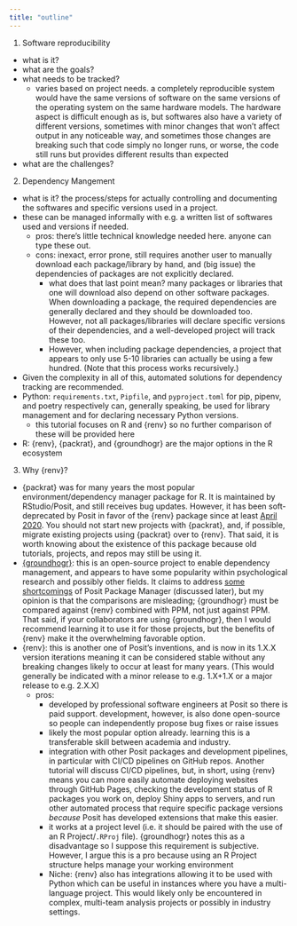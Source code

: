 ```yaml
---
title: "outline"
---
```


1. Software reproducibility
  - what is it?
  - what are the goals?
  - what needs to be tracked?
    - varies based on project needs. a completely reproducible system would have the same versions of software on the same versions of the operating system on the same hardware models. The hardware aspect is difficult enough as is, but softwares also have a variety of different versions, sometimes with minor changes that won't affect output in any noticeable way, and sometimes those changes are breaking such that code simply no longer runs, or worse, the code still runs but provides different results than expected
  - what are the challenges?
2. Dependency Mangement
  - what is it? the process/steps for actually controlling and documenting the softwares and specific versions used in a project.
  - these can be managed informally with e.g. a written list of softwares used and versions if needed.
    - pros: there's little technical knowledge needed here. anyone can type these out.
    - cons: inexact, error prone, still requires another user to manually download each package/library by hand, and (big issue) the dependencies of packages are not explicitly declared.
      - what does that last point mean? many packages or libraries that one will download also depend on other software packages. When downloading a package, the required dependencies are generally declared and they should be downloaded too. However, not all packages/libraries will declare specific versions of their dependencies, and a well-developed project will track these too.
      - However, when including package dependencies, a project that appears to only use 5-10 libraries can actually be using a few hundred. (Note that this process works recursively.)
  - Given the complexity in all of this, automated solutions for dependency tracking are recommended. 
  - Python: `requirements.txt`, `Pipfile`, and `pyproject.toml` for pip, pipenv, and poetry respectively can, generally speaking, be used for library management and for declaring necessary Python versions.
    - this tutorial focuses on R and {renv} so no further comparison of these will be provided here
  - R: {renv}, {packrat}, and {groundhogr} are the major options in the R ecosystem
  
3. Why {renv}?

- {packrat} was for many years the most popular environment/dependency manager package for R. It is maintained by RStudio/Posit, and still receives bug updates. However, it has been soft-deprecated by Posit in favor of the {renv} package since at least [April 2020](https://github.com/rstudio/packrat/commit/90520e2247f65b2b9fb21bfa804444bd5ab2b78c). You should not start new projects with {packrat}, and, if possible, migrate existing projects using {packrat} over to {renv}. That said, it is worth knowing about the existence of this package because old tutorials, projects, and repos may still be using it.
- [{groundhogr}](https://groundhogr.com/): this is an open-source project to enable dependency management, and appears to have some popularity within psychological research and possibly other fields. It claims to address [some shortcomings](https://groundhogr.com/p3m/) of Posit Package Manager (discussed later), but my opinion is that the comparisons are misleading; {groundhogr} must be compared against {renv} combined with PPM, not just against PPM. That said, if your collaborators are using {groundhogr}, then I would recommend learning it to use it for those projects, but the benefits of {renv} make it the overwhelming favorable option.
- {renv}: this is another one of Posit's inventions, and is now in its 1.X.X version iterations meaning it can be considered stable without any breaking changes likely to occur at least for many years. (This would generally be indicated with a minor release to e.g. 1.X+1.X or a major release to e.g. 2.X.X)
  - pros:
    - developed by professional software engineers at Posit so there is paid support. development, however, is also done open-source so people can independently propose bug fixes or raise issues
    - likely the most popular option already. learning this is a transferable skill between academia and industry.
    - integration with other Posit packages and development pipelines, in particular with CI/CD pipelines on GitHub repos. Another tutorial will discuss CI/CD pipelines, but, in short, using {renv} means you can more easily automate deploying websites through GitHub Pages, checking the development status of R packages you work on, deploy Shiny apps to servers, and run other automated process that require specific package versions *because* Posit has developed extensions that make this easier.
    - it works at a project level (i.e. it should be paired with the use of an R Project/`.RProj` file). {groundhogr} notes this as a disadvantage so I suppose this requirement is subjective. However, I argue this is a pro because using an R Project structure helps manage your working environment
    - Niche: {renv} also has integrations allowing it to be used with Python which can be useful in instances where you have a multi-language project. This would likely only be encountered in complex, multi-team analysis projects or possibly in industry settings.
    



  
  
  